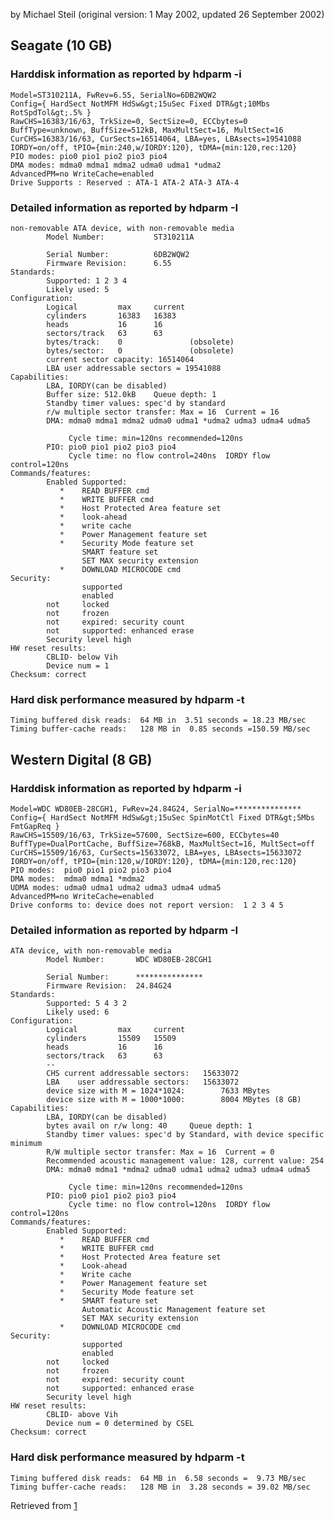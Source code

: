   
by Michael Steil (original version: 1 May 2002, updated 26 September 2002)

== Seagate (10 GB) ==
=== Harddisk information as reported by hdparm -i ===
 
<pre>Model=ST310211A, FwRev=6.55, SerialNo=6DB2WQW2
Config={ HardSect NotMFM HdSw&gt;15uSec Fixed DTR&gt;10Mbs RotSpdTol&gt;.5% }
RawCHS=16383/16/63, TrkSize=0, SectSize=0, ECCbytes=0
BuffType=unknown, BuffSize=512kB, MaxMultSect=16, MultSect=16
CurCHS=16383/16/63, CurSects=16514064, LBA=yes, LBAsects=19541088
IORDY=on/off, tPIO={min:240,w/IORDY:120}, tDMA={min:120,rec:120}
PIO modes: pio0 pio1 pio2 pio3 pio4 
DMA modes: mdma0 mdma1 mdma2 udma0 udma1 *udma2 
AdvancedPM=no WriteCache=enabled
Drive Supports : Reserved : ATA-1 ATA-2 ATA-3 ATA-4 
</pre>
=== Detailed information as reported by hdparm -I ===
 
<pre>non-removable ATA device, with non-removable media
        Model Number:           ST310211A                          
    
        Serial Number:          6DB2WQW2            
        Firmware Revision:      6.55    
Standards:
        Supported: 1 2 3 4 
        Likely used: 5
Configuration:
        Logical         max     current
        cylinders       16383   16383
        heads           16      16
        sectors/track   63      63
        bytes/track:    0               (obsolete)
        bytes/sector:   0               (obsolete)
        current sector capacity: 16514064
        LBA user addressable sectors = 19541088
Capabilities:
        LBA, IORDY(can be disabled)
        Buffer size: 512.0kB    Queue depth: 1
        Standby timer values: spec'd by standard
        r/w multiple sector transfer: Max = 16  Current = 16
        DMA: mdma0 mdma1 mdma2 udma0 udma1 *udma2 udma3 udma4 udma5

             Cycle time: min=120ns recommended=120ns
        PIO: pio0 pio1 pio2 pio3 pio4 
             Cycle time: no flow control=240ns  IORDY flow control=120ns
Commands/features:
        Enabled Supported:
           *    READ BUFFER cmd
           *    WRITE BUFFER cmd
           *    Host Protected Area feature set
           *    look-ahead
           *    write cache
           *    Power Management feature set
           *    Security Mode feature set
                SMART feature set
                SET MAX security extension
           *    DOWNLOAD MICROCODE cmd
Security: 
                supported
                enabled
        not     locked
        not     frozen
        not     expired: security count
        not     supported: enhanced erase
        Security level high
HW reset results:
        CBLID- below Vih
        Device num = 1
Checksum: correct
</pre>

=== Hard disk performance measured by hdparm -t ===
 
<pre>Timing buffered disk reads:  64 MB in  3.51 seconds = 18.23 MB/sec
Timing buffer-cache reads:   128 MB in  0.85 seconds =150.59 MB/sec
</pre>

== Western Digital (8 GB) ==

=== Harddisk information as reported by hdparm -i ===
 
<pre>Model=WDC WD80EB-28CGH1, FwRev=24.84G24, SerialNo=***************
Config={ HardSect NotMFM HdSw&gt;15uSec SpinMotCtl Fixed DTR&gt;5Mbs FmtGapReq }
RawCHS=15509/16/63, TrkSize=57600, SectSize=600, ECCbytes=40
BuffType=DualPortCache, BuffSize=768kB, MaxMultSect=16, MultSect=off
CurCHS=15509/16/63, CurSects=15633072, LBA=yes, LBAsects=15633072
IORDY=on/off, tPIO={min:120,w/IORDY:120}, tDMA={min:120,rec:120}
PIO modes:  pio0 pio1 pio2 pio3 pio4 
DMA modes:  mdma0 mdma1 *mdma2 
UDMA modes: udma0 udma1 udma2 udma3 udma4 udma5 
AdvancedPM=no WriteCache=enabled
Drive conforms to: device does not report version:  1 2 3 4 5
</pre>
 
=== Detailed information as reported by hdparm -I ===
 
<pre>ATA device, with non-removable media
        Model Number:       WDC WD80EB-28CGH1                      

        Serial Number:      *************** 
        Firmware Revision:  24.84G24
Standards:
        Supported: 5 4 3 2 
        Likely used: 6
Configuration:
        Logical         max     current
        cylinders       15509   15509
        heads           16      16
        sectors/track   63      63
        --
        CHS current addressable sectors:   15633072
        LBA    user addressable sectors:   15633072
        device size with M = 1024*1024:        7633 MBytes
        device size with M = 1000*1000:        8004 MBytes (8 GB)
Capabilities:
        LBA, IORDY(can be disabled)
        bytes avail on r/w long: 40     Queue depth: 1
        Standby timer values: spec'd by Standard, with device specific minimum
        R/W multiple sector transfer: Max = 16  Current = 0
        Recommended acoustic management value: 128, current value: 254
        DMA: mdma0 mdma1 *mdma2 udma0 udma1 udma2 udma3 udma4 udma5

             Cycle time: min=120ns recommended=120ns
        PIO: pio0 pio1 pio2 pio3 pio4 
             Cycle time: no flow control=120ns  IORDY flow control=120ns
Commands/features:
        Enabled Supported:
           *    READ BUFFER cmd
           *    WRITE BUFFER cmd
           *    Host Protected Area feature set
           *    Look-ahead
           *    Write cache
           *    Power Management feature set
           *    Security Mode feature set
           *    SMART feature set
                Automatic Acoustic Management feature set 
                SET MAX security extension
           *    DOWNLOAD MICROCODE cmd
Security: 
                supported
                enabled
        not     locked
        not     frozen
        not     expired: security count
        not     supported: enhanced erase
        Security level high
HW reset results:
        CBLID- above Vih
        Device num = 0 determined by CSEL
Checksum: correct

</pre>
=== Hard disk performance measured by hdparm -t ===
 
<pre>Timing buffered disk reads:  64 MB in  6.58 seconds =  9.73 MB/sec
Timing buffer-cache reads:   128 MB in  3.28 seconds = 39.02 MB/sec
</pre>

Retrieved from [http://www.xbox-linux.org/wiki/Xbox_Hard_Disk_Technical_Details]